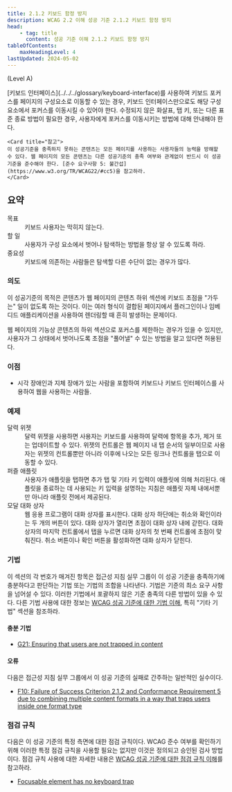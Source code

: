 ```yaml
---
title: 2.1.2 키보드 함정 방지
description: WCAG 2.2 이해 성공 기준 2.1.2 키보드 함정 방지
head:
    - tag: title
      content: 성공 기준 이해 2.1.2 키보드 함정 방지
tableOfContents:
    maxHeadingLevel: 4
lastUpdated: 2024-05-02
---
```



(Level A)

<Card title="성공 기준(SC)">
[키보드 인터페이스](../../../glossary/keyboard-interface)를 사용하여 키보드 포커스를 페이지의 구성요소로 이동할 수 있는 경우, 키보드 인터페이스만으로도 해당 구성요소에서 포커스를 이동시킬 수 있어야 한다. 수정되지 않은 화살표, 탭 키, 또는 다른 표준 종료 방법이 필요한 경우, 사용자에게 포커스를 이동시키는 방법에 대해 안내해야 한다.

    <Card title="참고">
    이 성공기준을 충족하지 못하는 콘텐츠는 모든 페이지를 사용하는 사용자들의 능력을 방해할 수 있다. 웹 페이지의 모든 콘텐츠는 다른 성공기준의 충족 여부와 관계없이 반드시 이 성공기준을 준수해야 한다. [준수 요구사항 5: 불간섭](https://www.w3.org/TR/WCAG22/#cc5)을 참고하라.
    </Card>
</Card>

## 요약

<dl>
<dt>목표</dt>
<dd>키보드 사용자는 막히지 않는다.</dd>
<dt>할 일</dt>
<dd>사용자가 구성 요소에서 벗어나 탐색하는 방법을 항상 알 수 있도록 하라.</dd>
<dt>중요성</dt>
<dd>키보드에 의존하는 사람들은 탐색할 다른 수단이 없는 경우가 많다.</dd>
</dl>

### 의도

이 성공기준의 목적은 콘텐츠가 웹 페이지의 콘텐츠 하위 섹션에 키보드 초점을 "가두는" 일이 없도록 하는 것이다. 이는 여러 형식이 결합된 페이지에서 플러그인이나 임베디드 애플리케이션을 사용하여 렌더링할 때 흔히 발생하는 문제이다.

웹 페이지의 기능상 콘텐츠의 하위 섹션으로 포커스를 제한하는 경우가 있을 수 있지만, 사용자가 그 상태에서 벗어나도록 초점을 "풀어낼" 수 있는 방법을 알고 있다면 허용된다.

### 이점

*   시각 장애인과 지체 장애가 있는 사람을 포함하여 키보드나 키보드 인터페이스를 사용하여 웹을 사용하는 사람들.

### 예제

<dl>
    <dt>달력 위젯</dt>
    <dd>
        달력 위젯을 사용하면 사용자는 키보드를 사용하여 달력에 항목을 추가, 제거 또는 업데이트할 수 있다. 위젯의 컨트롤은 웹 페이지 내 탭 순서의 일부이므로 사용자는 위젯의 컨트롤뿐만 아니라 이후에 나오는 모든 링크나 컨트롤을 탭으로 이동할 수 있다.
    </dd>
    <dt>퍼즐 애플릿</dt>
    <dd>
        사용자가 애플릿을 탭하면 추가 탭 및 기타 키 입력이 애플릿에 의해 처리된다. 애플릿을 종료하는 데 사용되는 키 입력을 설명하는 지침은 애플릿 자체 내에서뿐만 아니라 애플릿 전에서 제공된다.
    </dd>
    <dt>모달 대화 상자</dt>
    <dd>
        웹 응용 프로그램이 대화 상자를 표시한다. 대화 상자 하단에는 취소와 확인이라는 두 개의 버튼이 있다. 대화 상자가 열리면 초점이 대화 상자 내에 갇힌다. 대화 상자의 마지막 컨트롤에서 탭을 누르면 대화 상자의 첫 번째 컨트롤에 초점이 맞춰진다. 취소 버튼이나 확인 버튼을 활성화하면 대화 상자가 닫힌다.
    </dd>
</dl>

### 기법

이 섹션의 각 번호가 매겨진 항목은 접근성 지침 실무 그룹이 이 성공 기준을 충족하기에 충분하다고 판단하는 기법 또는 기법의 조합을 나타낸다. 기법은 기준의 최소 요구 사항을 넘어설 수 있다. 이러한 기법에서 포괄하지 않은 기준 충족의 다른 방법이 있을 수 있다. 다른 기법 사용에 대한 정보는 [WCAG 성공 기준에 대한 기법 이해](../understanding-techniques), 특히 "기타 기법" 섹션을 참조하라.

#### 충분 기법

*   [G21: Ensuring that users are not trapped in content](https://www.w3.org/WAI/WCAG22/Techniques/general/G21)

#### 오류

다음은 접근성 지침 실무 그룹에서 이 성공 기준의 실패로 간주하는 일반적인 실수이다.

*   [F10: Failure of Success Criterion 2.1.2 and Conformance Requirement 5 due to combining multiple content formats in a way that traps users inside one format type](https://www.w3.org/WAI/WCAG22/Techniques/failures/F10)

### 점검 규칙

다음은 이 성공 기준의 특정 측면에 대한 점검 규칙이다. WCAG 준수 여부를 확인하기 위해 이러한 특정 점검 규칙을 사용할 필요는 없지만 이것은 정의되고 승인된 검사 방법이다. 점검 규칙 사용에 대한 자세한 내용은 [WCAG 성공 기준에 대한 점검 규칙 이해](../understanding-act-rules)를 참고하라.

*   [Focusable element has no keyboard trap](https://www.w3.org/WAI/standards-guidelines/act/rules/80af7b/proposed/)

